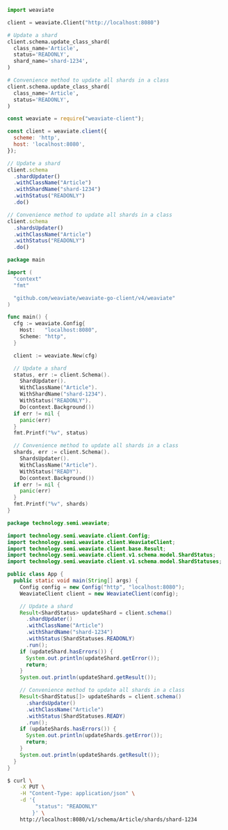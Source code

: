 
<Tabs groupId="languages">
<TabItem value="py" label="Python">

```python
import weaviate

client = weaviate.Client("http://localhost:8080")

# Update a shard
client.schema.update_class_shard(
  class_name='Article',
  status='READONLY',
  shard_name='shard-1234',
)

# Convenience method to update all shards in a class
client.schema.update_class_shard(
  class_name='Article',
  status='READONLY',
)
```

</TabItem>
<TabItem value="js" label="JavaScript">

```js
const weaviate = require("weaviate-client");

const client = weaviate.client({
  scheme: 'http',
  host: 'localhost:8080',
});

// Update a shard
client.schema
  .shardUpdater()
  .withClassName("Article")
  .withShardName("shard-1234")
  .withStatus("READONLY")
  .do()

// Convenience method to update all shards in a class
client.schema
  .shardsUpdater()
  .withClassName("Article")
  .withStatus("READONLY")
  .do()
```

</TabItem>
<TabItem value="go" label="Go">

```go
package main

import (
  "context"
  "fmt"

  "github.com/weaviate/weaviate-go-client/v4/weaviate"
)

func main() {
  cfg := weaviate.Config{
    Host:   "localhost:8080",
    Scheme: "http",
  }

  client := weaviate.New(cfg)

  // Update a shard
  status, err := client.Schema().
    ShardUpdater().
    WithClassName("Article").
    WithShardName("shard-1234").
    WithStatus("READONLY").
    Do(context.Background())
  if err != nil {
    panic(err)
  }
  fmt.Printf("%v", status)

  // Convenience method to update all shards in a class
  shards, err := client.Schema().
    ShardsUpdater().
    WithClassName("Article").
    WithStatus("READY").
    Do(context.Background())
  if err != nil {
    panic(err)
  }
  fmt.Printf("%v", shards)
}
```

</TabItem>
<TabItem value="java" label="Java">

```java
package technology.semi.weaviate;

import technology.semi.weaviate.client.Config;
import technology.semi.weaviate.client.WeaviateClient;
import technology.semi.weaviate.client.base.Result;
import technology.semi.weaviate.client.v1.schema.model.ShardStatus;
import technology.semi.weaviate.client.v1.schema.model.ShardStatuses;

public class App {
  public static void main(String[] args) {
    Config config = new Config("http", "localhost:8080");
    WeaviateClient client = new WeaviateClient(config);

    // Update a shard
    Result<ShardStatus> updateShard = client.schema()
      .shardUpdater()
      .withClassName("Article")
      .withShardName("shard-1234")
      .withStatus(ShardStatuses.READONLY)
      .run();
    if (updateShard.hasErrors()) {
      System.out.println(updateShard.getError());
      return;
    }
    System.out.println(updateShard.getResult());

    // Convenience method to update all shards in a class
    Result<ShardStatus[]> updateShards = client.schema()
      .shardsUpdater()
      .withClassName("Article")
      .withStatus(ShardStatuses.READY)
      .run();
    if (updateShards.hasErrors()) {
      System.out.println(updateShards.getError());
      return;
    }
    System.out.println(updateShards.getResult());
  }
}
```

</TabItem>
<TabItem value="curl" label="Curl">

```bash
$ curl \
    -X PUT \
    -H "Content-Type: application/json" \
    -d '{
         "status": "READONLY"
        }' \
    http://localhost:8080/v1/schema/Article/shards/shard-1234
```

</TabItem>
</Tabs>